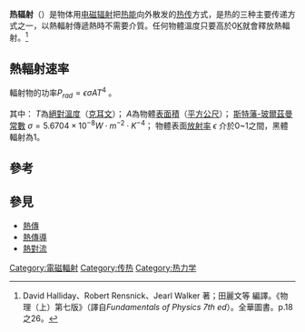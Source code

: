 {{noteTA
|G1=P
}}
'''热辐射'''（{{lang-en|Thermal radiation}}）是物体用[[电磁辐射|电磁辐射]]把[[热能|热能]]向外散发的[[热传|热传]]方式，是热的三种主要传递方式之一，以熱輻射傳遞熱時不需要介質。任何物體溫度只要高於0[[熱力學溫標|K]]就會釋放熱輻射。<ref>David Halliday、Robert Rensnick、Jearl Walker 著；田麗文等 編譯。《物理（上）第七版》（譯自''Fundamentals of Physics 7th ed''）。全華圖書。p.18之26。</ref>

==熱輻射速率==
輻射物的功率<math> P_{rad} = \epsilon \sigma AT^{4} </math> 。

其中：
<math>T</math>為[[絕對溫度|絕對溫度]]（[[克耳文|克耳文]]）；
<math>A</math>為物體[[表面積|表面積]]（[[平方公尺|平方公尺]]）；
[[斯特藩-玻爾茲曼常數|斯特藩-玻爾茲曼常數]] <math>\sigma = 5.6704 \times 10^{-8} W  \cdot m^{-2} \cdot K^{-4} </math>；
物體表面[[放射率|放射率]] <math>\epsilon</math> 介於0~1之間，黑體輻射為1。

==參考==
{{reflist}}
==參見==
* [[熱傳|熱傳]]
* [[熱傳導|熱傳導]]
* [[熱對流|熱對流]]

{{电磁辐射}}
{{Radiation}}
{{Authority control}}
[[Category:電磁輻射|Category:電磁輻射]]
[[Category:传热|Category:传热]]
[[Category:热力学|Category:热力学]]